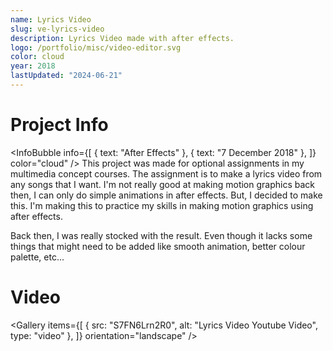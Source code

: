 ```yaml
---
name: Lyrics Video
slug: ve-lyrics-video
description: Lyrics Video made with after effects.
logo: /portfolio/misc/video-editor.svg
color: cloud
year: 2018
lastUpdated: "2024-06-21"
---
```


# Project Info
<InfoBubble
    info={[
        { text: "After Effects" },
        { text: "7 December 2018" },
    ]}
    color="cloud"
/>
This project was made for optional assignments in my multimedia concept courses. The assignment is to make a lyrics video from any songs that I want. I'm not really good at making motion graphics back then, I can only do simple animations in after effects. But, I decided to make this. I'm making this to practice my skills in making motion graphics using after effects.

Back then, I was really stocked with the result. Even though it lacks some things that might need to be added like smooth animation, better colour palette, etc...

# Video
<Gallery
    items={[
        {
            src: "S7FN6Lrn2R0",
            alt: "Lyrics Video Youtube Video",
            type: "video"
        },
    ]}
    orientation="landscape"
/>